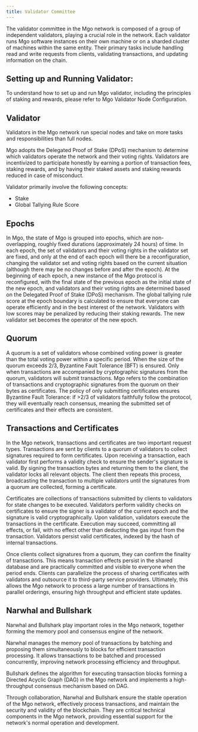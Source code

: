 ```yaml
---
title: Validator Committee
---
```


The validator committee in the Mgo network is composed of a group of independent validators, playing a crucial role in the network. Each validator runs Mgo software instances on their own machine or on a sharded cluster of machines within the same entity. Their primary tasks include handling read and write requests from clients, validating transactions, and updating information on the chain.

## Setting up and Running Validator:

To understand how to set up and run Mgo validator, including the principles of staking and rewards, please refer to Mgo Validator Node Configuration.

## Validator

Validators in the Mgo network run special nodes and take on more tasks and responsibilities than full nodes.

Mgo adopts the Delegated Proof of Stake (DPoS) mechanism to determine which validators operate the network and their voting rights. Validators are incentivized to participate honestly by earning a portion of transaction fees, staking rewards, and by having their staked assets and staking rewards reduced in case of misconduct.

Validator primarily involve the following concepts:

- Stake
- Global Tallying Rule Score

## Epochs

In Mgo, the state of Mgo is grouped into epochs, which are non-overlapping, roughly fixed durations (approximately 24 hours) of time. In each epoch, the set of validators and their voting rights in the validator set are fixed, and only at the end of each epoch will there be a reconfiguration, changing the validator set and voting rights based on the current situation (although there may be no changes before and after the epoch). At the beginning of each epoch, a new instance of the Mgo protocol is reconfigured, with the final state of the previous epoch as the initial state of the new epoch, and validators and their voting rights are determined based on the Delegated Proof of Stake (DPoS) mechanism. The global tallying rule score at the epoch boundary is calculated to ensure that everyone can operate efficiently and in the best interest of the network. Validators with low scores may be penalized by reducing their staking rewards. The new validator set becomes the operator of the new epoch.

## Quorum

A quorum is a set of validators whose combined voting power is greater than the total voting power within a specific period. When the size of the quorum exceeds 2/3, Byzantine Fault Tolerance (BFT) is ensured. Only when transactions are accompanied by cryptographic signatures from the quorum, validators will submit transactions. Mgo refers to the combination of transactions and cryptographic signatures from the quorum on their bytes as certificates. The policy of only submitting certificates ensures Byzantine Fault Tolerance: if >2/3 of validators faithfully follow the protocol, they will eventually reach consensus, meaning the submitted set of certificates and their effects are consistent.

## Transactions and Certificates

In the Mgo network, transactions and certificates are two important request types. Transactions are sent by clients to a quorum of validators to collect signatures required to form certificates. Upon receiving a transaction, each validator first performs a validity check to ensure the sender's signature is valid. By signing the transaction bytes and returning them to the client, the validator locks all relevant objects. The client then repeats this process, broadcasting the transaction to multiple validators until the signatures from a quorum are collected, forming a certificate.

Certificates are collections of transactions submitted by clients to validators for state changes to be executed. Validators perform validity checks on certificates to ensure the signer is a validator of the current epoch and the signature is valid cryptographically. Upon validation, validators execute the transactions in the certificate. Execution may succeed, committing all effects, or fail, with no effect other than deducting the gas input from the transaction. Validators persist valid certificates, indexed by the hash of internal transactions.

Once clients collect signatures from a quorum, they can confirm the finality of transactions. This means transaction effects persist in the shared database and are practically committed and visible to everyone when the period ends. Clients can parallelize the process of sharing certificates with validators and outsource it to third-party service providers. Ultimately, this allows the Mgo network to process a large number of transactions in parallel orderings, ensuring high throughput and efficient state updates.

## Narwhal and Bullshark

Narwhal and Bullshark play important roles in the Mgo network, together forming the memory pool and consensus engine of the network.

Narwhal manages the memory pool of transactions by batching and proposing them simultaneously to blocks for efficient transaction processing. It allows transactions to be batched and processed concurrently, improving network processing efficiency and throughput.

Bullshark defines the algorithm for executing transaction blocks forming a Directed Acyclic Graph (DAG) in the Mgo network and implements a high-throughput consensus mechanism based on DAG.

Through collaboration, Narwhal and Bullshark ensure the stable operation of the Mgo network, effectively process transactions, and maintain the security and validity of the blockchain. They are critical technical components in the Mgo network, providing essential support for the network's normal operation and development.
